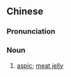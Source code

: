 {{also|肉冻}}
==Chinese==
{{zh-forms|s=肉冻}}

===Pronunciation===
{{zh-pron
|m=ròudòng
|c=juk6 dung3
|cat=n
}}

===Noun===
{{zh-noun}}

# [[aspic]]; [[meat jelly]]